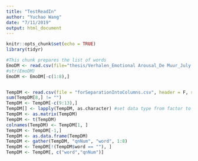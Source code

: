 ```yaml
---
title: "TestReadIn"
author: "Yuchao Wang"
date: "7/11/2019"
output: html_document
---
```


```r
knitr::opts_chunk$set(echo = TRUE)
library(tidyr)
```

```r
#This chunk prepares the list of words 
EmoDM <- read.csv(file="thesis/Verhalen_Emotional Arousal_De Muur_July 11, 2019_13.08.csv", header=TRUE, sep=",")
#str(EmoDM)
EmoDM <- EmoDM[-c(1:8),]


TempDM <- read.csv(file = "forSeparationIntoColumns.csv", header = F, sep = ",")
sum(TempDM[8,] != "")
TempDM <- TempDM[-c(9:13),]
TempDM[] <- lapply(TempDM, as.character) #set data type from factor to character
TempDM <- as.matrix(TempDM) 
TempDM <- t(TempDM) 
colnames(TempDM) <- TempDM[1, ]
TempDM <- TempDM[-1,]
TempDM <- as.data.frame(TempDM)
TempDM <- gather(TempDM, "qnNum", "word", 1:8)
TempDM <- TempDM[!(TempDM$word == ""), ]
TempDM <- TempDM[, c("word","qnNum")]

```
